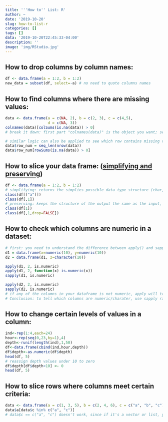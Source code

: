 ```yaml
---
title: '''How to'' List: R'
author: ~
date: '2019-10-20'
slug: how-to-list-r
categories: []
tags: []
data: '2019-10-20T22:45:33-04:00'
description: ''
image: 'img/RStudio.jpg'
---
```


## How to drop columns by column names:
```r
df <- data.frame(a = 1:2, b = 1:2)
new_data = subset(df, select=-a) # no need to quote columns names
```

## How to find columns where there are missing values:
```r
data <- data.frame(a = c(NA, 2), b = c(2, 3), c = c(4,5),
                   d = c(NA, 3))
colnames(data)[colSums(is.na(data)) > 0]
# break it down: first part "colnames(data)" is the object you want; second part in "[]" serves as condition 

# similar logic can also be applied to see which row contains missing values in a dataset
data$row_num = seq_len(nrow(data))
data$row_num[rowSums(is.na(data)) > 0]
```


## How to slice your data frame: ([simplifying and preserving](http://adv-r.had.co.nz/Subsetting.html))
```r
df <- data.frame(a = 1:2, b = 1:2)
# simplifying: returns the simplies possible data type structure (char, num...) that can represent the output.
class(df[["a"]])
class(df[,1])
# preserving: keeps the structure of the output the same as the input, and is generally better for programming, because the result will always be the same type.
class(df[1])
class(df[,1,drop=FALSE])
```

## How to check which columns are numeric in a dataset:
```r
# first: you need to understand the difference between apply() and sapply()
d1 = data.frame(x=numeric(10), y=numeric(10))
d2 = data.frame(d1, z=character(10))

apply(d1, 2, is.numeric)
apply(d1, 2, function(x) is.numeric(x))
sapply(d1, is.numeric)

apply(d2, 2, is.numeric)
sapply(d2, is.numeric)
# if any of the columns in your dataframe is not numeric, apply will try to coerce all of them to the least common supertype, and you'll get FALSE
# Conclusion: to tell which columns are numeric/charater, use sapply rather then apply
```

## How to change certain levels of values in a column:
```r
ind<-rep(1:4,each=24)
hour<-rep(seq(0,23,by=1),4)
depth<-runif(length(ind),1,50)
df<-data.frame(cbind(ind,hour,depth))
df$depth<-as.numeric(df$depth)
head(df, 5)
# reassign depth values under 10 to zero
df$depth[df$depth<10] <- 0
head(df, 5)
```

## How to slice rows where columns meet certain criteria:
```r
data <- data.frame(a = c(1, 3, 5), b = c(2, 4, 6), c = c("a", "b", "c"))
data$a[data$c %in% c("a", "c")]
# data$c == c("a", "c") doesn't work, since if it's a vector or list, you have to use %in%
```